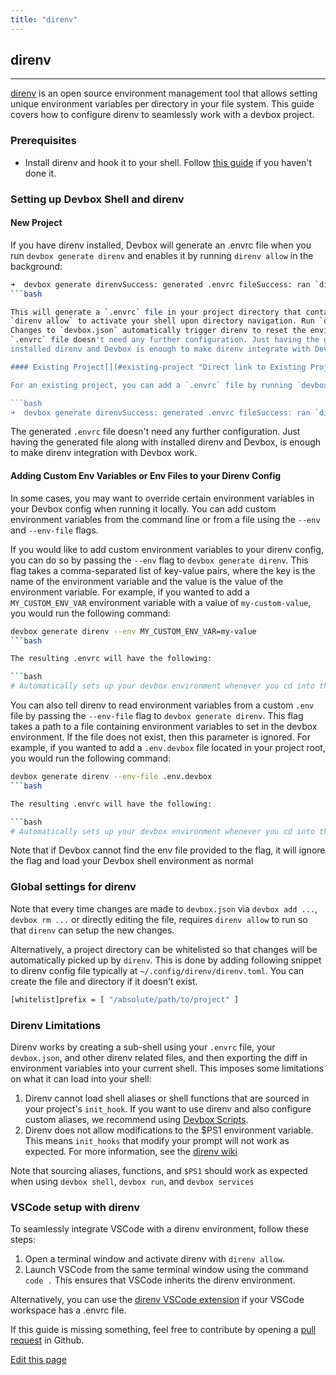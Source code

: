 ```yaml
---
title: "direnv"
---
```


## direnv[​](#direnv "Direct link to direnv")

---

[direnv](https://direnv.net) is an open source environment management tool that allows setting
unique environment variables per directory in your file system. This guide covers how to configure
direnv to seamlessly work with a devbox project.

### Prerequisites[​](#prerequisites "Direct link to Prerequisites")

- Install direnv and hook it to your shell. Follow
  [this guide](https://direnv.net/#basic-installation) if you haven't done it.

### Setting up Devbox Shell and direnv[​](#setting-up-devbox-shell-and-direnv "Direct link to Setting up Devbox Shell and direnv")

#### New Project[​](#new-project "Direct link to New Project")

If you have direnv installed, Devbox will generate an .envrc file when you run
`devbox generate direnv` and enables it by running `direnv allow` in the background:

```bash
➜  devbox generate direnvSuccess: generated .envrc fileSuccess: ran `direnv allow`direnv: loading ~/src/docs/devbox/.envrcdirenv: using devbox
```bash

This will generate a `.envrc` file in your project directory that contains `devbox.json`. Run
`direnv allow` to activate your shell upon directory navigation. Run `direnv revoke` to stop.
Changes to `devbox.json` automatically trigger direnv to reset the environment. The generated
`.envrc` file doesn't need any further configuration. Just having the generated file along with an
installed direnv and Devbox is enough to make direnv integrate with Devbox.

#### Existing Project[​](#existing-project "Direct link to Existing Project")

For an existing project, you can add a `.envrc` file by running `devbox generate direnv`:

```bash
➜  devbox generate direnvSuccess: generated .envrc fileSuccess: ran `direnv allow`direnv: loading ~/src/docs/devbox/.envrcdirenv: using devbox
```

The generated `.envrc` file doesn't need any further configuration. Just having the generated file
along with installed direnv and Devbox, is enough to make direnv integration with Devbox work.

#### Adding Custom Env Variables or Env Files to your Direnv Config[​](#adding-custom-env-variables-or-env-files-to-your-direnv-config "Direct link to Adding Custom Env Variables or Env Files to your Direnv Config")

In some cases, you may want to override certain environment variables in your Devbox config when
running it locally. You can add custom environment variables from the command line or from a file
using the `--env` and `--env-file` flags.

If you would like to add custom environment variables to your direnv config, you can do so by
passing the `--env` flag to `devbox generate direnv`. This flag takes a comma-separated list of
key-value pairs, where the key is the name of the environment variable and the value is the value of
the environment variable. For example, if you wanted to add a `MY_CUSTOM_ENV_VAR` environment
variable with a value of `my-custom-value`, you would run the following command:

```bash
devbox generate direnv --env MY_CUSTOM_ENV_VAR=my-value
```bash

The resulting .envrc will have the following:

```bash
# Automatically sets up your devbox environment whenever you cd into this# directory via our direnv integration:eval "$(devbox generate direnv --print-envrc --env MY_CUSTOM_ENV_VAR=my-value)"# check out https://www.jetify.com/docs/devbox/ide-configuration/direnv/# for more details
```

You can also tell direnv to read environment variables from a custom `.env` file by passing the
`--env-file` flag to `devbox generate direnv`. This flag takes a path to a file containing
environment variables to set in the devbox environment. If the file does not exist, then this
parameter is ignored. For example, if you wanted to add a `.env.devbox` file located in your project
root, you would run the following command:

```bash
devbox generate direnv --env-file .env.devbox
```bash

The resulting .envrc will have the following:

```bash
# Automatically sets up your devbox environment whenever you cd into this# directory via our direnv integration:eval "$(devbox generate direnv --print-envrc --env-file .env.devbox)"# check out https://www.jetify.com/docs/devbox/ide-configuration/direnv/# for more details
```

Note that if Devbox cannot find the env file provided to the flag, it will ignore the flag and load
your Devbox shell environment as normal

### Global settings for direnv[​](#global-settings-for-direnv "Direct link to Global settings for direnv")

Note that every time changes are made to `devbox.json` via `devbox add ...`, `devbox rm ...` or
directly editing the file, requires `direnv allow` to run so that `direnv` can setup the new
changes.

Alternatively, a project directory can be whitelisted so that changes will be automatically picked
up by `direnv`. This is done by adding following snippet to direnv config file typically at
`~/.config/direnv/direnv.toml`. You can create the file and directory if it doesn't exist.

```bash
[whitelist]prefix = [ "/absolute/path/to/project" ]
```

### Direnv Limitations[​](#direnv-limitations "Direct link to Direnv Limitations")

Direnv works by creating a sub-shell using your `.envrc` file, your `devbox.json`, and other direnv
related files, and then exporting the diff in environment variables into your current shell. This
imposes some limitations on what it can load into your shell:

1. Direnv cannot load shell aliases or shell functions that are sourced in your project's
   `init_hook`. If you want to use direnv and also configure custom aliases, we recommend using
   [Devbox Scripts](/docs/devbox/guides/scripts/).
2. Direnv does not allow modifications to the $PS1 environment variable. This means `init_hooks`
   that modify your prompt will not work as expected. For more information, see the
   [direnv wiki](https://github.com/direnv/direnv/wiki/PS1)

Note that sourcing aliases, functions, and `$PS1` should work as expected when using `devbox shell`,
`devbox run`, and `devbox services`

### VSCode setup with direnv[​](#vscode-setup-with-direnv "Direct link to VSCode setup with direnv")

To seamlessly integrate VSCode with a direnv environment, follow these steps:

1. Open a terminal window and activate direnv with `direnv allow`.
2. Launch VSCode from the same terminal window using the command `code .` This ensures that VSCode
   inherits the direnv environment.

Alternatively, you can use the
[direnv VSCode extension](https://marketplace.visualstudio.com/items?itemName=mkhl.direnv) if your
VSCode workspace has a .envrc file.

If this guide is missing something, feel free to contribute by opening a
[pull request](https://github.com/jetify-com/devbox/pulls) in Github.

[Edit this page](https://github.com/jetify-com/devbox/tree/main/docs/app/docs/ide-configuration/direnv.md)
